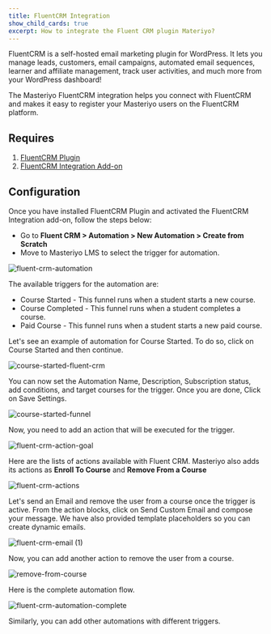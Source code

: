 ```yaml
---
title: FluentCRM Integration
show_child_cards: true
excerpt: How to integrate the Fluent CRM plugin Materiyo?
---
```



FluentCRM is a self-hosted email marketing plugin for WordPress. It lets you manage leads, customers, email campaigns, automated email sequences, learner and affiliate management, track user activities, and much more from your WordPress dashboard!

The Masteriyo FluentCRM integration helps you connect with  FluentCRM and makes it easy to register your Masteriyo users on the FluentCRM platform.

## Requires

1. [FluentCRM Plugin](https://wordpress.org/plugins/fluent-crm/)
2. [FluentCRM Integration Add-on](https://docs.masteriyo.com/getting-started/activate-masteriyo-addons)

## Configuration

Once you have installed FluentCRM Plugin and activated the FluentCRM Integration add-on, follow the steps below:
 
- Go to **Fluent CRM > Automation > New Automation > Create from Scratch**
- Move to Masteriyo LMS to select the trigger for automation.

![fluent-crm-automation](https://github.com/user-attachments/assets/1812fdc4-7df1-47cd-aadb-7e8b41ef23d0)

The available triggers for the automation are: 
- Course Started - This funnel runs when a student starts a new course.
- Course Completed - This funnel runs when a student completes a course.
- Paid Course - This funnel runs when a student starts a new paid course.

Let's see an example of automation for Course Started. To do so, click on Course Started and then continue. 

![course-started-fluent-crm](https://github.com/user-attachments/assets/d0657db8-16ff-496c-b25d-1aae605f4b40)

You can now set the Automation Name, Description, Subscription status, add conditions, and target courses for the trigger. Once you are done, Click on Save Settings. 

![course-started-funnel](https://github.com/user-attachments/assets/2da2889b-9349-4be5-9ea7-d9d4b48a38b8)

Now, you need to add an action that will be executed for the trigger. 

![fluent-crm-action-goal](https://github.com/user-attachments/assets/6d2e120a-6b6a-44e9-b8f4-0f1922701786)

Here are the lists of actions available with Fluent CRM. Masteriyo also adds its actions as **Enroll To Course** and **Remove From a Course** 

![fluent-crm-actions](https://github.com/user-attachments/assets/50ba27b6-2888-4128-ad25-05bfaf0348aa)

Let's send an Email and remove the user from a course once the trigger is active. From the action blocks, click on Send Custom Email and compose your message. We have also provided template placeholders so you can create dynamic emails. 

![fluent-crm-email (1)](https://github.com/user-attachments/assets/f5af1572-2d9c-473b-b4b0-93c0e7d49757)

Now, you can add another action to remove the user from a course. 

![remove-from-course](https://github.com/user-attachments/assets/d13a4ee2-8a54-4583-96a7-ec40e1deb2d2) 

Here is the complete automation flow. 

![fluent-crm-automation-complete](https://github.com/user-attachments/assets/bea094d9-0e6f-4490-93e8-859d7334d40d)

Similarly, you can add other automations with different triggers.















